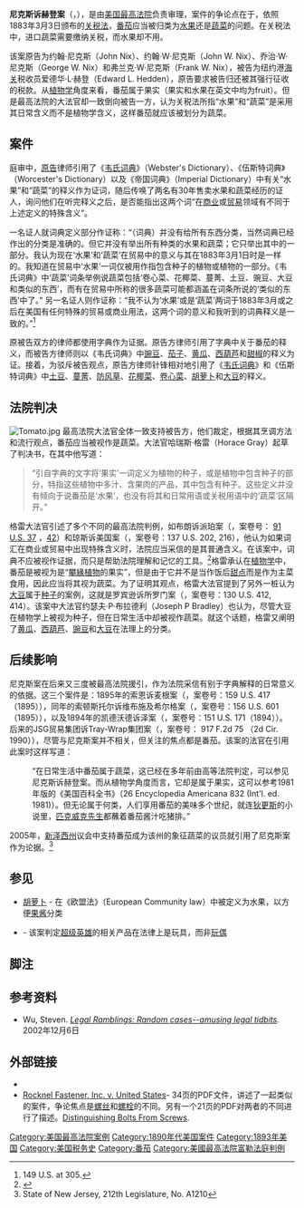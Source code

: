 {{Infobox SCOTUS case
  |Litigants=尼克斯诉赫登案
  |SubmitDate=4月24日
  |SubmitYear=1893年
  |DecideDate=5月10日
  |DecideYear=1893年
  |FullName=约翰·尼克斯、约翰·W·尼克斯、乔治·W·尼克斯和弗兰克·W·尼克斯 诉 纽约港海关税收员赫登
  |USVol=149
  |USPage=304
  |Citation=149 U.S. 304; 13 S. Ct. 881; 37 L. Ed. 745; 1893 U.S. LEXIS 2303
  |Prior=Judgment for defendant, 39 F. 109 (C.C. S.D.N.Y. 1889)
  |Subsequent=None
  |Holding=1883年关税法中蕃茄的含义应为其日常含义，即蕃茄归为蔬菜而非水果。
  |SCOTUS=1893
  |Majority=格雷
  |JoinMajority=''全体一致同意''
  |LawsApplied=1883年关税法
}}

'''尼克斯诉赫登案'''（'''{{lang-en|Nix v. Hedden}}'''，{{ussc|149|304|1893}}），是由[[美国最高法院|美国最高法院]]负责审理，案件的争论点在于，依照1883年3月3日颁布的[[关税法|关税法]]，[[番茄|番茄]]应当被归类为[[水果|水果]]还是[[蔬菜|蔬菜]]的问题。在关税法中，进口蔬菜需要缴纳关税，而水果却不用。

该案原告为约翰·尼克斯（John Nix）、约翰·W·尼克斯（John W. Nix）、乔治·W·尼克斯（George W. Nix）和弗兰克·W·尼克斯（Frank W. Nix），被告为纽约港[[海关|海关]]税收员爱德华·L·赫登（Edward L. Hedden），原告要求被告归还被其强行征收的税款。从[[植物学|植物学]]角度来看，番茄属于果实（果实和水果在英文中均为fruit）。但是最高法院的大法官却一致倒向被告一方，认为关税法所指“水果”和“蔬菜”是采用其日常含义而不是植物学含义，这样番茄就应该被划分为蔬菜。

==案件==
庭审中，[[原告|原告]]律师引用了《[[韦氏词典|韦氏词典]]》（Webster's Dictionary）、《伍斯特词典》（Worcester's Dictionary）以及《帝国词典》（Imperial Dictionary）中有关“水果”和“蔬菜”的释义作为证词，随后传唤了两名有30年售卖水果和蔬菜经历的证人，询问他们在听完释义之后，是否能指出这两个词“在[[商业|商业]]或[[贸易|贸易]]领域有不同于上述定义的特殊含义”。

一名证人就词典定义部分作证称：“（词典）并没有给所有东西分类，当然词典已经作出的分类是准确的。但它并没有举出所有种类的水果和蔬菜；它只举出其中的一部分。我认为现在‘水果’和‘蔬菜’在贸易中的意义与其在1883年3月1日时是一样的。我知道在贸易中‘水果’一词仅被用作指包含种子的植物或植物的一部分。《韦氏词典》中‘蔬菜’词条举例说蔬菜包括‘卷心菜、花椰菜、蔓菁、土豆、豌豆、大豆和类似的东西’，而有在贸易中所称的很多蔬菜可能都涵盖在词条所说的‘类似的东西’中了。”
另一名证人则作证称：“我不认为‘水果’或是‘蔬菜’两词于1883年3月或之后在美国有任何特殊的贸易或商业用法，这两个词的意义和我听到的词典释义是一致的。”<ref>149 U.S. at 305.</ref>

原被告双方的律师都使用字典作为证据。原告方律师引用了字典中关于番茄的释义，而被告方律师则以《韦氏词典》中[[豌豆|豌豆]]、[[茄子|茄子]]、[[黄瓜|黄瓜]]、[[西葫芦|西葫芦]]和[[辣椒属|甜椒]]的释义为证。接着，为驳斥被告观点，原告方律师针锋相对地引用了《[[韦氏词典|韦氏词典]]》和《伍斯特词典》中[[马铃薯|土豆]]、[[蔓菁|蔓菁]]、[[防风草|防风草]]、[[花椰菜|花椰菜]]、[[卷心菜|卷心菜]]、[[胡萝卜|胡萝卜]]和[[大豆|大豆]]的释义。

==法院判决==
[[Image:Tomato.jpg|thumb]]
最高法院大法官全体一致支持被告方，他们裁定，根据其烹调方法和流行观点，番茄应当被视作是蔬菜。大法官哈瑞斯·格雷（Horace Gray）起草了判决书，在其中他写道：
<blockquote>“引自字典的文字将‘果实’一词定义为植物的种子，或是植物中包含种子的部分，特指这些植物中多汁、含果肉的产品，其中包含有种子。这些定义并没有倾向于说番茄是‘水果’，也没有将其和日常用语或关税用语中的‘蔬菜’区隔开。”</blockquote>
格雷大法官引述了多个不同的最高法院判例，如布朗诉派珀案（{{lang-en|Brown v. Piper}}，案卷号： [http://www.justia.us/us/91/37/case.html 91 U.S. 37] {{Wayback|url=http://www.justia.us/us/91/37/case.html |date=20060305031725 }}，[http://www.justia.us/us/91/42/case.html 42]{{dead link|date=2017年12月 |bot=InternetArchiveBot |fix-attempted=yes }}）和琼斯诉美国案（{{lang-en|Jones v. U.S.}}，案卷号：137 U.S. 202, 216），他认为如果词汇在商业或贸易中出现特殊含义时，法院应当采信的是其普通含义。在该案中，词典不应被视作证据，而只是帮助法院理解和记忆的工具。<ref>{{cite news|url=http://qk.cass.cn/zgskb/wqhg/20090312/200903/t20090316_6312.htm|title=在美国最高法院“逛词典”|publisher=中国社科报|date=2009-03-16|deadurl=yes|archiveurl=https://web.archive.org/web/20160304201944/http://qk.cass.cn/zgskb/wqhg/20090312/200903/t20090316_6312.htm|archivedate=2016年3月4日|df=}}</ref>格雷承认在[[植物学|植物学]]中，番茄是被视为是“[[攀緣植物|攀緣植物]]的果实”，但是由于它并不是当作饭后[[甜点|甜点]]而是作为主菜食用，因此应当将其视为蔬菜。为了证明其观点，格雷大法官提到了另外一桩认为[[大豆|大豆]]属于[[种子|种子]]的案例，这就是罗宾逊诉所罗门案（{{lang-en|Robertson v. Salomon}}，案卷号：130 U.S. 412, 414）。该案中大法官约瑟夫·P·布拉德利（Joseph P Bradley）也认为，尽管大豆在植物学上被视为种子，但在日常生活中却被视作蔬菜。就这个话题，格雷又阐明了[[黄瓜|黄瓜]]、[[西葫芦|西葫芦]]、[[豌豆|豌豆]]和[[大豆|大豆]]在法理上的分类。

==后续影响==
尼克斯案在后来又三度被最高法院援引，作为法院采信有别于字典解释的日常意义的依据。这三个案件是：1895年的索恩诉麦根案（{{lang-en|Sonn v. Maggone}}，案卷号：159 U.S. 417（1895）），同年的索顿斯托尔诉维布施及希尔格案（{{lang-en|Saltonstall v. Wiebusch & Hilger}}，案卷号：156 U.S. 601（1895）），以及1894年的凯德沃德诉泽案（{{lang-en|Cadwalder v. Zeh}}，案卷号：151 U.S. 171（1894））。后来的JSG贸易集团诉Tray-Wrap集团案（{{lang-en|JSG Trading Corp. v. Tray-Wrap, Inc.}}，案卷号： 917 F.2d 75 （2d Cir. 1990）），尽管与尼克斯案并不相关，但关注的焦点都是番茄。该案的法官在引用此案时这样写道：
:“在日常生活中番茄属于蔬菜，这已经在多年前由高等法院判定，可以参见尼克斯诉赫登案。而从植物学角度而言，它却是属于果实，这可以参考1981年版的《美国百科全书》（26 Encyclopedia Americana 832 (Int'l. ed. 1981)）。但无论属于何类，人们享用番茄的美味多个世纪，就连[[狄更斯|狄更斯]]的小说里，[[匹克威克外传|匹克威克先生]]都蘸着番茄酱汁吃猪排。”

2005年，[[新泽西州|新泽西州]]议会中支持番茄成为该州的象征蔬菜的议员就引用了尼克斯案作为论据。<ref>State of New Jersey, 212th Legislature, No. A1210</ref>

==参见==
*[[胡萝卜|胡萝卜]] -  在《欧盟法》（European Community law）中被定义为水果，以方便[[果酱|果酱]]分类
*{{link-en|奇迹玩具公司诉美国案|Toy Biz v. United States}} - 该案判定[[超级英雄|超级英雄]]的相关产品在法律上是玩具，而非[[玩偶|玩偶]]

==脚注==
<references />

==参考资料==
{{wikisource}}
* Wu, Steven. ''[https://web.archive.org/web/20030914030921/http://www.scwu.com/news/static/103915493763909.shtml Legal Ramblings: Random cases--amusing legal tidbits].'' 2002年12月6日

==外部链接==
*{{note|citation}}{{ussc|149|304|Text of the opinion from FindLaw.com}}
*[https://web.archive.org/web/20060404112435/http://www.cit.uscourts.gov/slip_op/Slip_op00/00-112.pdf Rocknel Fastener, Inc. v. United States]- 34页的PDF文件，讲述了一起类似的案件，争论焦点是[[螺丝|螺丝]]和[[螺栓|螺栓]]的不同。另有一个21页的PDF对两者的不同进行了描述。[https://web.archive.org/web/20150409194429/http://www.cbp.gov/sites/default/files/documents/icp013_3.pdf Distinguishing Bolts From Screws].

[[Category:美国最高法院案例|Category:美国最高法院案例]]
[[Category:1890年代美国案件|Category:1890年代美国案件]]
[[Category:1893年美国|Category:1893年美国]]
[[Category:美国税务史|Category:美国税务史]]
[[Category:番茄|Category:番茄]]
[[Category:美國最高法院富勒法庭判例|Category:美國最高法院富勒法庭判例]]